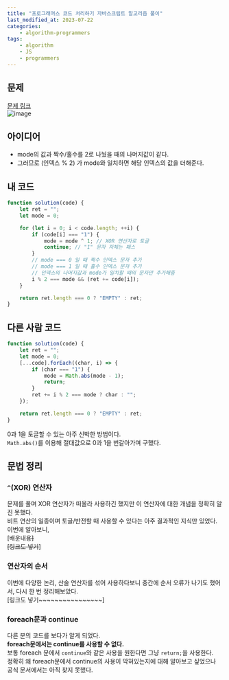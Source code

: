 ```yaml
---
title: "프로그래머스 코드 처리하기 자바스크립트 알고리즘 풀이"
last_modified_at: 2023-07-22
categories:
    - algorithm-programmers
tags:
    - algorithm
    - JS
    - programmers
---
```


## 문제

[문제 링크](https://school.programmers.co.kr/learn/courses/30/lessons/181932#)  
![image](https://github.com/Kkan-bu/Kkan-bu/assets/39889583/e70fe197-4c98-4b16-a357-f2e93f74fb60)

## 아이디어

-   mode의 값과 짝수/홀수를 2로 나눴을 때의 나머지값이 같다.
-   그러므로 (인덱스 % 2) 가 mode와 일치하면 해당 인덱스의 값을 더해준다.

## 내 코드

```javascript
function solution(code) {
    let ret = "";
    let mode = 0;

    for (let i = 0; i < code.length; ++i) {
        if (code[i] === "1") {
            mode = mode ^ 1; // XOR 연산자로 토글
            continue; // "1" 문자 자체는 패스
        }
        // mode === 0 일 때 짝수 인덱스 문자 추가
        // mode === 1 일 때 홀수 인덱스 문자 추가
        // 인덱스의 나머지값과 mode가 일치할 때의 문자만 추가해줌
        i % 2 === mode && (ret += code[i]);
    }

    return ret.length === 0 ? "EMPTY" : ret;
}
```

## 다른 사람 코드

```javascript
function solution(code) {
    let ret = "";
    let mode = 0;
    [...code].forEach((char, i) => {
        if (char === "1") {
            mode = Math.abs(mode - 1);
            return;
        }
        ret += i % 2 === mode ? char : "";
    });

    return ret.length === 0 ? "EMPTY" : ret;
}
```

0과 1을 토글할 수 있는 아주 신박한 방법이다.  
`Math.abs()`를 이용해 절대값으로 0과 1을 번갈아가며 구했다.

## 문법 정리

### `^`(XOR) 연산자

문제를 풀며 XOR 연산자가 떠올라 사용하긴 했지만 이 연산자에 대한 개념을 정확히 알진 못했다.  
비트 연산의 일종이며 토글/반전할 때 사용할 수 있다는 아주 결과적인 지식만 있었다.
이번에 알아보니,  
[배운내용~~~~~~~~~~~~~~~~]  
[링크도 넣기~~~~~~~~~~~~~~~~]

### 연산자의 순서

이번에 다양한 논리, 산술 연산자를 섞어 사용하다보니 중간에 순서 오류가 나기도 했어서, 다시 한 번 정리해보았다.  
[링크도 넣기~~~~~~~~~~~~~~~~]

### foreach문과 continue

다른 분의 코드를 보다가 알게 되었다.  
**foreach문에서는 continue를 사용할 수 없다.**  
보통 foreach 문에서 `continue`와 같은 사용을 원한다면 그냥 `return;`을 사용한다.  
정확히 왜 foreach문에서 continue의 사용이 막혀있는지에 대해 알아보고 싶었으나 공식 문서에서는 아직 찾지 못했다.
